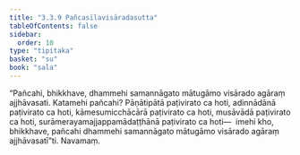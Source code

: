 ```yaml
---
title: "3.3.9 Pañcasīlavisāradasutta"
tableOfContents: false
sidebar:
  order: 10
type: "tipitaka"
basket: "su"
book: "sala"
---
```



<DynamicBreadcrumb />

<Division number="312" book="sala">

<Paragraph number="1316" book="sala">
“Pañcahi, bhikkhave, dhammehi samannāgato mātugāmo visārado agāraṃ ajjhāvasati. Katamehi pañcahi? Pāṇātipātā paṭivirato ca hoti, adinnādānā paṭivirato ca hoti, kāmesumicchācārā paṭivirato ca hoti, musāvādā paṭivirato ca hoti, surāmerayamajjappamādaṭṭhānā paṭivirato ca hoti—  imehi kho, bhikkhave, pañcahi dhammehi samannāgato mātugāmo visārado agāraṃ ajjhāvasatī”ti.

</Paragraph>
</Division>

<Paragraph number="1317" type="center" book="sala">
Navamaṃ.
</Paragraph>
